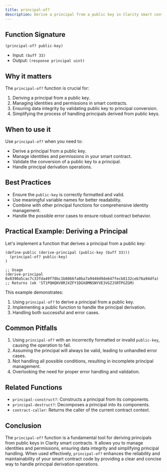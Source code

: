 ```yaml
---
title: principal-of?
description: Derive a principal from a public key in Clarity smart contracts.
---
```


## Function Signature

```clarity
(principal-of? public-key)
```

- Input: `(buff 33)`
- Output: `(response principal uint)`

## Why it matters

The `principal-of?` function is crucial for:

1. Deriving a principal from a public key.
2. Managing identities and permissions in smart contracts.
3. Ensuring data integrity by validating public key to principal conversion.
4. Simplifying the process of handling principals derived from public keys.

## When to use it

Use `principal-of?` when you need to:

- Derive a principal from a public key.
- Manage identities and permissions in your smart contract.
- Validate the conversion of a public key to a principal.
- Handle principal derivation operations.

## Best Practices

- Ensure the `public-key` is correctly formatted and valid.
- Use meaningful variable names for better readability.
- Combine with other principal functions for comprehensive identity management.
- Handle the possible error cases to ensure robust contract behavior.

## Practical Example: Deriving a Principal

Let's implement a function that derives a principal from a public key:

```clarity
(define-public (derive-principal (public-key (buff 33)))
  (principal-of? public-key)
)

;; Usage
(derive-principal 0x0390a5cac7c33fda49f70bc1b0866fa0ba7a9440d9de647fecb8132ceb76a94dfa) ;; Returns (ok 'ST1PQHQKV0RJXZFY1DGX8MNSNYVE3VGZJSRTPGZGM)
```

This example demonstrates:
1. Using `principal-of?` to derive a principal from a public key.
2. Implementing a public function to handle the principal derivation.
3. Handling both successful and error cases.

## Common Pitfalls

1. Using `principal-of?` with an incorrectly formatted or invalid `public-key`, causing the operation to fail.
2. Assuming the principal will always be valid, leading to unhandled error cases.
3. Not handling all possible conditions, resulting in incomplete principal management.
4. Overlooking the need for proper error handling and validation.

## Related Functions

- `principal-construct?`: Constructs a principal from its components.
- `principal-destruct?`: Decomposes a principal into its components.
- `contract-caller`: Returns the caller of the current contract context.

## Conclusion

The `principal-of?` function is a fundamental tool for deriving principals from public keys in Clarity smart contracts. It allows you to manage identities and permissions, ensuring data integrity and simplifying principal handling. When used effectively, `principal-of?` enhances the reliability and maintainability of your smart contract code by providing a clear and concise way to handle principal derivation operations.
